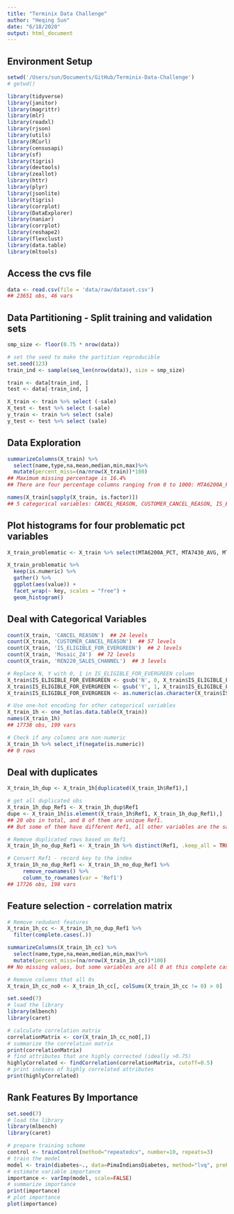 ```yaml
---
title: "Terminix Data Challenge"
author: "Heqing Sun"
date: "6/18/2020"
output: html_document
---
```


## Environment Setup
```r
setwd('/Users/sun/Documents/GitHub/Terminix-Data-Challenge')
# getwd()

library(tidyverse)
library(janitor)
library(magrittr)
library(mlr)
library(readxl)
library(rjson)
library(utils)
library(RCurl)
library(censusapi)
library(sf)
library(tigris)
library(devtools)
library(zeallot)
library(httr)
library(plyr)
library(jsonlite)
library(tigris)
library(corrplot)
library(DataExplorer)
library(naniar)
library(corrplot)
library(reshape2)
library(flexclust)
library(data.table)
library(mltools)
```

## Access the cvs file
```r
data <- read.csv(file = 'data/raw/dataset.csv')
## 23651 obs, 46 vars
```

## Data Partitioning - Split training and validation sets
```r
smp_size <- floor(0.75 * nrow(data))

# set the seed to make the partition reproducible
set.seed(123)
train_ind <- sample(seq_len(nrow(data)), size = smp_size)

train <- data[train_ind, ]
test <- data[-train_ind, ]

X_train <- train %>% select (-sale)
X_test <- test %>% select (-sale)
y_train <- train %>% select (sale)
y_test <- test %>% select (sale)
```

## Data Exploration
```r
summarizeColumns(X_train) %>%
  select(name,type,na,mean,median,min,max)%>%
  mutate(percent_miss=(na/nrow(X_train))*100)
## Maximum missing percentage is 16.4%
## There are four percentage columns ranging from 0 to 1000: MTA6200A_PCT, MTA7430_AVG, MTF6200A_PCT, MTF6280A_PCT

names(X_train[sapply(X_train, is.factor)])
## 5 categorical variables: CANCEL_REASON, CUSTOMER_CANCEL_REASON, IS_ELIGIBLE_FOR_EVERGREEN, Mosaic_Z4, REN220_SALES_CHANNEL
```

## Plot histograms for four problematic pct variables
```r
X_train_problematic <- X_train %>% select(MTA6200A_PCT, MTA7430_AVG, MTF6200A_PCT, MTF6280A_PCT)

X_train_problematic %>%
  keep(is.numeric) %>% 
  gather() %>% 
  ggplot(aes(value)) +
  facet_wrap(~ key, scales = "free") +
  geom_histogram()
```

## Deal with Categorical Variables
```r
count(X_train, 'CANCEL_REASON')  ## 24 levels
count(X_train, 'CUSTOMER_CANCEL_REASON')  ## 57 levels
count(X_train, 'IS_ELIGIBLE_FOR_EVERGREEN')  ## 2 levels
count(X_train, 'Mosaic_Z4')  ## 72 levels
count(X_train, 'REN220_SALES_CHANNEL')  ## 3 levels

# Replace N, Y with 0, 1 in IS_ELIGIBLE_FOR_EVERGREEN column
X_train$IS_ELIGIBLE_FOR_EVERGREEN <- gsub('N', 0, X_train$IS_ELIGIBLE_FOR_EVERGREEN)
X_train$IS_ELIGIBLE_FOR_EVERGREEN <- gsub('Y', 1, X_train$IS_ELIGIBLE_FOR_EVERGREEN)
X_train$IS_ELIGIBLE_FOR_EVERGREEN <- as.numeric(as.character(X_train$IS_ELIGIBLE_FOR_EVERGREEN))

# Use one-hot encoding for other categorical variables
X_train_1h <- one_hot(as.data.table(X_train))
names(X_train_1h)
## 17738 obs, 199 vars

# Check if any columns are non-numeric
X_train_1h %>% select_if(negate(is.numeric))
## 0 rows
```

## Deal with duplicates
```r
X_train_1h_dup <- X_train_1h[duplicated(X_train_1h$Ref1),]

# get all duplicated obs
X_train_1h_dup_Ref1 <- X_train_1h_dup$Ref1
dupe <- X_train_1h[is.element(X_train_1h$Ref1, X_train_1h_dup_Ref1),]
## 20 obs in total, and 8 of them are unique Ref1.
## But some of them have different Ref1, all other variables are the same.

# Remove duplicated rows based on Ref1
X_train_1h_no_dup_Ref1 <- X_train_1h %>% distinct(Ref1, .keep_all = TRUE)

# Convert Ref1 - record key to the index
X_train_1h_no_dup_Ref1 <- X_train_1h_no_dup_Ref1 %>%
     remove_rownames() %>%
     column_to_rownames(var = 'Ref1')
## 17726 obs, 198 vars
```

## Feature selection - correlation matrix
```r
# Remove redudant features
X_train_1h_cc <- X_train_1h_no_dup_Ref1 %>%
  filter(complete.cases(.)) 

summarizeColumns(X_train_1h_cc) %>%
  select(name,type,na,mean,median,min,max)%>%
  mutate(percent_miss=(na/nrow(X_train_1h_cc))*100)
## No missing values, but some variables are all 0 at this complete case scenario

# Remove columns that all 0s
X_train_1h_cc_no0 <- X_train_1h_cc[, colSums(X_train_1h_cc != 0) > 0]

set.seed(7)
# load the library
library(mlbench)
library(caret)

# calculate correlation matrix
correlationMatrix <- cor(X_train_1h_cc_no0[,])
# summarize the correlation matrix
print(correlationMatrix)
# find attributes that are highly corrected (ideally >0.75)
highlyCorrelated <- findCorrelation(correlationMatrix, cutoff=0.5)
# print indexes of highly correlated attributes
print(highlyCorrelated)

```
## Rank Features By Importance
```r
set.seed(7)
# load the library
library(mlbench)
library(caret)

# prepare training scheme
control <- trainControl(method="repeatedcv", number=10, repeats=3)
# train the model
model <- train(diabetes~., data=PimaIndiansDiabetes, method="lvq", preProcess="scale", trControl=control)
# estimate variable importance
importance <- varImp(model, scale=FALSE)
# summarize importance
print(importance)
# plot importance
plot(importance)
```







